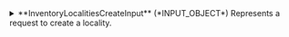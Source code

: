 
<details>
  <summary>
  **InventoryLocalitiesCreateInput** (*INPUT_OBJECT*)  
  Represents a request to create a locality.  
  </summary>
  
    <details style={{ pointerEvents: "none" }}>
      <summary>
      **name**&nbsp;<span class="required"> *</span>&nbsp; (*String*)  
      Sets the name of the locality.  
      </summary>
    </details>

    <details style={{ pointerEvents: "none" }}>
      <summary>
      **countryCode**&nbsp;<span class="required"> *</span>&nbsp; (*String*)  
      Sets the country code, as ISO2, of the locality.  
      </summary>
    </details>

    <details style={{ pointerEvents: "none" }}>
      <summary>
      **unLocode** (*String*)  
      United Nations code for Trade and Transport Locations.
It is not mandatory but it is recommended in order to identify the locality unequivocally.  
      </summary>
    </details>
  
</details>

